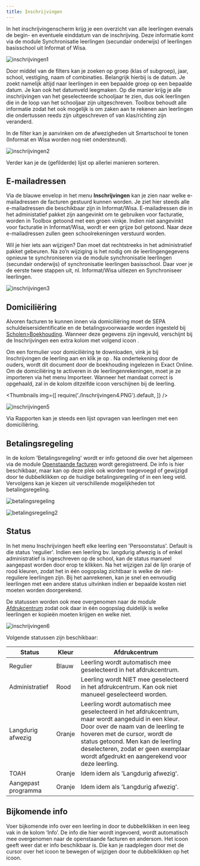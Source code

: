 ```yaml
---
title: Inschrijvingen
---
```

In het inschrijvingenscherm krijg je een overzicht van alle leerlingen evenals de begin- en eventuele einddatum van de inschrijving. Deze informatie komt via de module Synchronisatie leerlingen (secundair onderwijs) of leerlingen basisschool uit Informat of Wisa.

![inschrijvingen1](./Inschrijvingen1.PNG)

Door middel van de filters kan je zoeken op groep (klas of subgroep), jaar, school, vestiging, naam of combinaties. Belangrijk hierbij is de datum. Je zoekt namelijk altijd naar leerlingen in een bepaalde groep op een bepaalde datum. Je kan ook het datumveld leegmaken. Op die manier krijg je alle inschrijvingen van het geselecteerde schooljaar te zien, dus ook leerlingen die in de loop van het schooljaar zijn uitgeschreven. 
Toolbox behoudt alle informatie zodat het ook mogelijk is om zaken aan te rekenen aan leerlingen die ondertussen reeds zijn uitgeschreven of van klas/richting zijn veranderd. 

In de filter kan je aanvinken om de afwezigheden uit Smartschool te tonen (Informat en Wisa worden nog niet ondersteund).

![inschrijvingen2](./Inschrijvingen2.PNG)

Verder kan je de (gefilderde) lijst op allerlei manieren sorteren.

## E-mailadressen

Via de blauwe envelop <LegacyAction img="mailEnveloppe.png"/> in het menu **Inschrijvingen** kan je zien naar welke e-mailadressen de facturen gestuurd kunnen worden. Je ziet hier steeds alle e-mailadressen die beschikbaar zijn in Informat/Wisa. E-mailadressen die in het administatief pakket zijn aangevinkt om te gebruiken voor facturatie, worden in Toolbox getoond met een groen vinkje. Indien niet aangevinkt voor facturatie in Informat/Wisa, wordt er een grijze bol getoond. Naar deze e-mailadressen zullen geen schoolrekeningen verstuurd worden.  

Wil je hier iets aan wijzigen? Dan moet dat rechtstreeks in het administratief pakket gebeuren. Na zo’n wijziging is het nodig om de leerlingengegevens opnieuw te synchroniseren via de module synchronisatie leerlingen (secundair onderwijs) of synchronisatie leerlingen basisschool. Daar voer je de eerste twee stappen uit, nl. Informat/Wisa uitlezen en Synchroniseer leerlingen. 

![inschrijvingen3](./Inschrijvingen3.png)

## Domiciliëring

Alvoren facturen te kunnen innen via domiciliëring moet de SEPA schuldeisersidentificatie en de betalingsvoorwaarde worden ingesteld bij [Scholen>Boekhouding](/leerlingenrekeningen/Scholen/#4boekhouding). Wanneer deze gegevens zijn ingevuld, verschijnt bij de Inschrijvingen een extra kolom met volgend icoon <LegacyAction img="bank.png"/>.

Om een formulier voor domiciliëring te downloaden, vink je bij Inschrijvingen de leerling aan en klik je op <LegacyAction text="Maak PDF met SEPA mandaten"/>. Na ondertekening door de ouders, wordt dit document door de boekhouding ingelezen in Exact Online. Om de domiciliëring te activeren in de leerlingenrekeningen, moet je ze importeren via het menu Importeer. Wanneer het mandaat correct is opgehaald, zal in de kolom <LegacyAction img="bank.png"/> ditzelfde icoon verschijnen bij de leerling. 

<Thumbnails img={[
    require('./Inschrijvingen4.PNG').default, 
]} />

![inschrijvingen5](./Inschrijvingen5.PNG)

Via Rapporten kan je steeds een lijst opvragen van leerlingen met een domiciliëring. 

## Betalingsregeling
In de kolom 'Betalingsregeling' wordt er info getoond die over het algemeen via de module [Openstaande facturen](/openstaande_facturen) wordt geregistreerd. De info is hier beschikbaar, maar kan op deze plek ook worden toegevoegd of gewijzigd door te dubbelklikken op de huidige betalingsregeling of in een leeg veld. Vervolgens kan je kiezen uit verschillende mogelijkheden tot betalingsregeling. 

![betalingsregeling](./betalingsregeling.png)

![betalingsregeling2](./betalingsregeling2.PNG)

## Status
In het menu Inschrijvingen heeft elke leerling een 'Persoonstatus'. Default is die status 'regulier'. Indien een leerling bv. langdurig afwezig is of enkel administratief is ingeschreven op de school, kan de status manueel aangepast worden door erop te klikken. Na het wijzigen zal de lijn oranje of rood kleuren, zodat het in één oogopslag zichtbaar is welke de niet-reguliere leerlingen zijn. Bij het aanrekenen, kan je snel en eenvoudig leerlingen met een andere status uitvinken indien er bepaalde kosten niet moeten worden doorgerekend. 

De statussen worden ook mee overgenomen naar de module [Afdrukcentrum](/afdrukcentrum) zodat ook daar in één oogopslag duidelijk is welke leerlingen er kopieën moeten krijgen en welke niet. 

![inschrijvingen6](./Inschrijvingen6.png)

Volgende statussen zijn beschikbaar:


| Status                    | Kleur     | Afdrukcentrum                                                                              |
| ------------------------- | -------   |--------------------------------------------------------------------------------------------|
| Regulier                  | Blauw     | Leerling wordt automatisch mee geselecteerd in het afdrukcentrum.                          |
| Administratief            | Rood      | Leerling wordt NIET mee geselecteerd in het afdrukcentrum. Kan ook niet manueel geselecteerd worden. |
|Langdurig afwezig          | Oranje    | Leerling wordt automatisch mee geselecteerd in het afdrukcentrum, maar wordt aangeduid in een kleur. Door over de naam van de leerling te hoveren met de cursor, wordt de status getoond. Men kan de leerling deselecteren, zodat er geen exemplaar wordt afgedrukt en aangerekend voor deze leerling.                                                                    |
| TOAH                      | Oranje    | Idem idem als 'Langdurig afwezig'.                                                      |
| Aangepast programma       | Oranje    | Idem idem als 'Langdurig afwezig'.                                                      |

## Bijkomende info

Voer bijkomende info over een leerling in door te dubbelklikken in een leeg vak in de kolom ‘Info’. De info die hier wordt ingevoerd, wordt automatisch mee overgenomen naar de openstaande facturen en andersom. Het <LegacyAction img="info.png"/> icoon geeft weer dat er info beschikbaar is. Die kan je raadplegen door met de cursor over het icoon te bewegen of wijzigen door te dubbelklikken op het icoon. 
